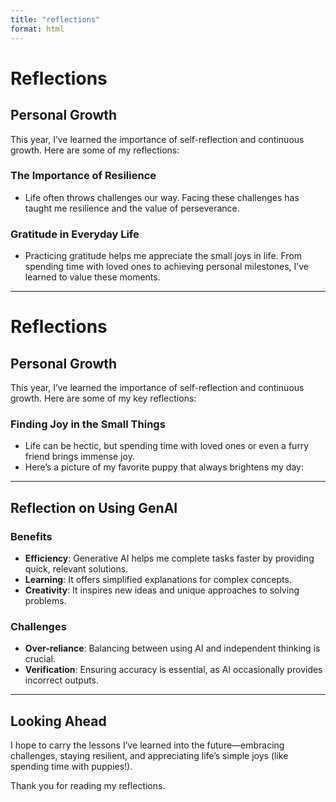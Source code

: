 ```yaml
---
title: "reflections"
format: html
---
```

# Reflections

## Personal Growth

This year, I’ve learned the importance of self-reflection and continuous growth. Here are some of my reflections:

### The Importance of Resilience
- Life often throws challenges our way. Facing these challenges has taught me resilience and the value of perseverance.

### Gratitude in Everyday Life
- Practicing gratitude helps me appreciate the small joys in life. From spending time with loved ones to achieving personal milestones, I’ve learned to value these moments.

---

# Reflections

## Personal Growth

This year, I’ve learned the importance of self-reflection and continuous growth. Here are some of my key reflections:

### Finding Joy in the Small Things
- Life can be hectic, but spending time with loved ones or even a furry friend brings immense joy.
- Here's a picture of my favorite puppy that always brightens my day:

---

## Reflection on Using GenAI

### Benefits
- **Efficiency**: Generative AI helps me complete tasks faster by providing quick, relevant solutions.
- **Learning**: It offers simplified explanations for complex concepts.
- **Creativity**: It inspires new ideas and unique approaches to solving problems.

### Challenges
- **Over-reliance**: Balancing between using AI and independent thinking is crucial.
- **Verification**: Ensuring accuracy is essential, as AI occasionally provides incorrect outputs.

---

## Looking Ahead

I hope to carry the lessons I’ve learned into the future—embracing challenges, staying resilient, and appreciating life’s simple joys (like spending time with puppies!).

Thank you for reading my reflections.